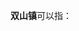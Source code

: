 '''双山镇'''可以指：
{{PRC admin/disambig|22/03/82/101/000|23/11/21/102/000|50/02/24/131/000|52/05/21/101/000}}
{{disambig|cat=三字中国镇名消歧义}}